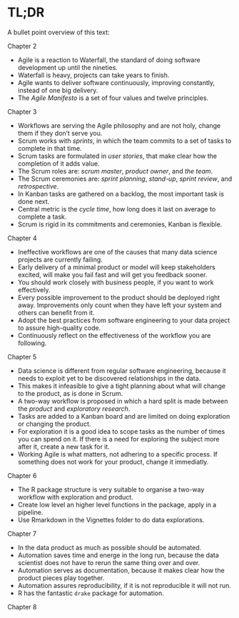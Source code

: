 # TL;DR

A bullet point overview of this text:

Chapter 2

* Agile is a reaction to Waterfall, the standard of doing software development up until the nineties.
* Waterfall is heavy, projects can take years to finish.
* Agile wants to deliver software continuously, improving constantly, instead of one big delivery.
* The *Agile Manifesto* is a set of four values and twelve principles.

Chapter 3

* Workflows are serving the Agile philosophy and are not holy, change them if they don't serve you.
* Scrum works with *sprints*, in which the team commits to a set of tasks to complete in that time.
* Scrum tasks are formulated in *user stories*, that make clear how the completion of it adds value.
* The Scrum roles are: *scrum master*, *product owner*, and *the team*.
* The Scrum ceremonies are: *sprint planning*, *stand-up*, *sprint review*, and *retrospective*.
* In Kanban tasks are gathered on a backlog, the most important task is done next.
* Central metric is the *cycle time*, how long does it last on average to complete a task.
* Scrum is rigid in its commitments and ceremonies, Kanban is flexible.

Chapter 4

* Ineffective workflows are one of the causes that many data science projects are currently failing.
* Early delivery of a minimal product or model will keep stakeholders excited, will make you fail fast and will get you feedback sooner.
* You should work closely with business people, if you want to work effectively.
* Every possible improvement to the product should be deployed right away.
Improvements only count when they have left your system and others can benefit from it.
* Adopt the best practices from software engineering to your data project to assure high-quality code.
* Continuously reflect on the effectiveness of the workflow you are following.

Chapter 5

* Data science is different from regular software engineering, because it needs to exploit yet to be discovered relationships in the data.
* This makes it infeasible to give a tight planning about what will change to the product, as is done in Scrum.
* A two-way workflow is proposed in which a hard split is made between the *product* and *exploratory research*.
* Tasks are added to a Kanban board and are limited on doing exploration or changing the product.
* For exploration it is a good idea to scope tasks as the number of times you can spend on it. 
If there is a need for exploring the subject more after it, create a new task for it. 
* Working Agile is what matters, not adhering to a specific process. If something does not work for your product, change it immediatly.

Chapter 6

* The R package structure is very suitable to organise a two-way workflow with exploration and product.
* Create low level an higher level functions in the package, apply in a pipeline.
* Use Rmarkdown in the Vignettes folder to do data explorations.

Chapter 7

* In the data product as much as possible should be automated.
* Automation saves time and energe in the long run, because the data scientist does not have to rerun the same thing over and over.
* Automation serves as documentation, because it makes clear how the product pieces play together.
* Automation assures reproducibility, if it is not reproducible it will not run.
* R has the fantastic `drake` package for automation.

Chapter 8



